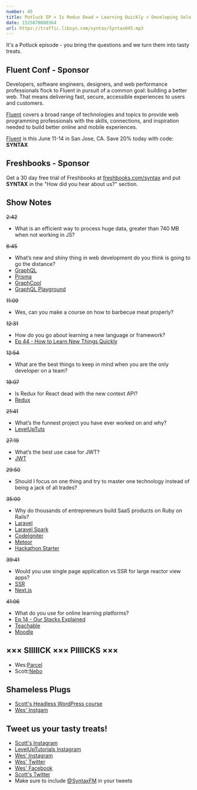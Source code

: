 ```yaml
---
number: 45
title: Potluck EP × Is Redux Dead × Learning Quickly × Developing Solo × Specialist vs Generalist × Funnest Projects × Wes’ BBQ Course
date: 1525870800364
url: https://traffic.libsyn.com/syntax/Syntax045.mp3
---
```


It's a Potluck episode - you bring the questions and we turn them into tasty treats.

## Fluent Conf - Sponsor

Developers, software engineers, designers, and web performance professionals flock to Fluent in pursuit of a common goal: building a better web. That means delivering fast, secure, accessible experiences to users and customers.

[Fluent](https://conferences.oreilly.com/fluent/fl-ca) covers a broad range of technologies and topics to provide web programming professionals with the skills, connections, and inspiration needed to build better online and mobile experiences.

[Fluent](https://conferences.oreilly.com/fluent/fl-ca) is this June 11-14 in San Jose, CA. Save 20% today with code: **SYNTAX**

## Freshbooks - Sponsor

Get a 30 day free trial of Freshbooks at [freshbooks.com/syntax](https://freshbooks.com/syntax) and put **SYNTAX** in the "How did you hear about us?" section.

## Show Notes

~~2:42~~

* What is an efficient way to process huge data, greater than 740 MB when not working in JS?

~~6:45~~

* What’s new and shiny thing in web development do you think is going to go the distance?
* [GraphQL](https://www.apollographql.com)
* [Prisma](https://www.prisma.io/)
* [GraphCool](https://www.graph.cool/)
* [GraphQL Playground](https://github.com/graphcool/graphql-playground)

~~11:09~~

* Wes, can you make a course on how to barbecue meat properly?

~~12:31~~

* How do you go about learning a new language or framework?
* [Ep 44 - How to Learn New Things Quickly](https://syntax.fm/show/044/how-to-learn-new-things-quickly)

~~12:54~~

* What are the best things to keep in mind when you are the only developer on a team?

~~18:07~~

* Is Redux for React dead with the new context API?
* [Redux](https://redux.js.org/)

~~21:41~~

* What’s the funnest project you have ever worked on and why?
* [LevelUpTuts](https://leveluptutorials.com)

~~27:19~~

* What’s the best use case for JWT?
* [JWT](https://jwt.io/)

~~29:50~~

* Should I focus on one thing and try to master one technology instead of being a jack of all trades?

~~35:00~~

* Why do thousands of entrepreneurs build SaaS products on Ruby on Rails?
* [Laravel](https://laravel.com/)
* [Laravel Spark](https://spark.laravel.com/)
* [CodeIgniter](https://codeigniter.com/)
* [Meteor](https://www.meteor.com/)
* [Hackathon Starter](https://hackathon-starter-2018.herokuapp.com/)

~~39:41~~

* Would you use single page application vs SSR for large reactor view apps?
* [SSR](https://www.npmjs.com/package/react-ssr)
* [Next.js](https://nextjs.org/)

~~41:06~~

* What do you use for online learning platforms?
* [Ep 14 - Our Stacks Explained](https://syntax.fm/show/014/our-stacks-explained)
* [Teachable](https://teachable.com/)
* [Moodle](https://moodle.org/)

## ××× SIIIIICK ××× PIIIICKS ×××

* Wes:[Parcel](https://parcelapp.net/)
* Scott:[Nebo](https://www.myscript.com/nebo/)

## Shameless Plugs

* [Scott's Headless WordPress course](https://LevelUpTutorials.com/store)
* [Wes' Instgam](https://instagram.com/wesbos)

## Tweet us your tasty treats!

* [Scott's Instagram](https://www.instagram.com/stolinski/)
* [LevelUpTutorials Instagram](https://www.instagram.com/LevelUpTutorials/)
* [Wes' Instagram](https://www.instagram.com/wesbos/)
* [Wes' Twitter](https://twitter.com/wesbos)
* [Wes' Facebook](https://www.facebook.com/wesbos.developer)
* [Scott's Twitter](https://twitter.com/stolinski)
* Make sure to include [@SyntaxFM](https://twitter.com/SyntaxFM) in your tweets
